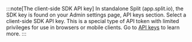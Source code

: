 :::note[The client-side SDK API key]
In standalone Split (app.split.io), the SDK key is found on your Admin settings page, API keys section. Select a client-side SDK API key. This is a special type of API token with limited privileges for use in browsers or mobile clients. Go to [API keys](https://help.split.io/hc/en-us/articles/360019916211) to learn more.
:::